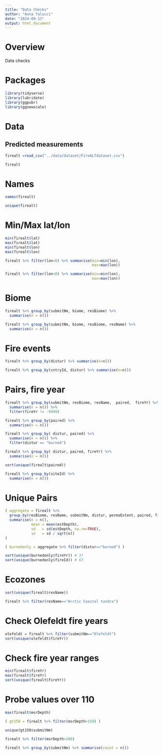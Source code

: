 ```yaml
---
title: "Data Checks"
author: "Anna Talucci"
date: "2024-09-13"
output: html_document
---
```


# Overview

Data checks


# Packages

```r
library(tidyverse)
library(lubridate)
library(ggpubr)
library(ggnewscale)
```

# Data

## Predicted measurements
```r
firealt =read_csv("../data/dataset/FireALTdataset.csv")
```

```r
firealt
```
# Names

```r
names(firealt)
```
```r
unique(firealt)
```
# Min/Max lat/lon

```r
min(firealt$lat)
max(firealt$lat)
min(firealt$lon)
max(firealt$lon)
```
```r
firealt %>% filter(lon>0) %>% summarise(min=min(lon),
                                        max=max(lon))
```

```r
firealt %>% filter(lon<0) %>% summarise(min=min(lon),
                                        max=max(lon))
```

# Biome

```r
firealt %>% group_by(submitNm, biome, resBiome) %>%
  summarise(n = n())
```


```r
firealt %>% group_by(submitNm, biome, resBiome, resName) %>%
  summarise(n = n())
```

# Fire events

```r
firealt %>% group_by(distur) %>% summarise(n=n())
```

```r
firealt %>% group_by(cntryId, distur) %>% summarise(n=n())
```

# Pairs, fire year

```r
firealt %>% group_by(submitNm, resBiome, resName,  paired,  fireYr) %>% 
  summarise(n = n()) %>%
  filter(fireYr != -9999)
```
```r
firealt %>% group_by(paired) %>% 
  summarise(n = n()) 
```
```r
firealt %>% group_by( distur, paired) %>% 
  summarise(n = n()) %>%
  filter(distur == "burned")
```
```r
firealt %>% group_by( distur, paired, fireYr) %>% 
  summarise(n = n()) 
```
```r
sort(unique(firealt$paired))
```
```r
firealt %>% group_by(siteId) %>% 
  summarise(n = n()) 
```
# Unique Pairs
```r
( aggregate = firealt %>% 
  group_by(resBiome, resName, submitNm, distur, permaExtent, paired, fireYr, fireId, tsf, tsfClass) %>%
  summarise(n = n(),
            mean = mean(estDepth),
            sd   = sd(estDepth, na.rm=TRUE),
            se   = sd / sqrt(n))
)
```


```r
( burnedonly = aggregate %>% filter(distur=="burned") )
```


```r
sort(unique(burnedonly$fireYr)) # 37
sort(unique(burnedonly$fireId)) # 63
```


# Ecozones
```r
sort(unique(firealt$resName))
```
```r
firealt %>% filter(resName=="Arctic Coastal tundra")
```
# Check Olefeldt fire years

```r
olefeldt = firealt %>% filter(submitNm=="Olefeldt") 
sort(unique(olefeldt$fireYr))
```

# Check fire year ranges

```r
min(firealt$fireYr)
max(firealt$fireYr)
sort(unique(firealt$fireYr))
```

# Probe values over 110

```r
max(firealt$msrDepth)
```

```r
( gt150 = firealt %>% filter(msrDepth>150) )

unique(gt150$submitNm)
```

```r
firealt %>% filter(msrDepth>200)
```


```r
firealt %>% group_by(submitNm) %>% summarise(count = n())
```
